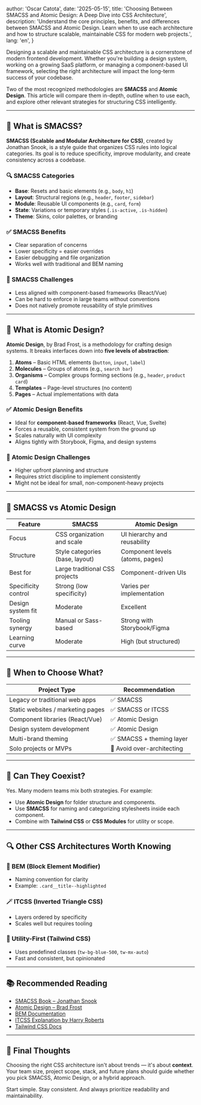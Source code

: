 
  author: 'Oscar Catota',
  date: '2025-05-15',
  title: 'Choosing Between SMACSS and Atomic Design: A Deep Dive into CSS Architecture',
  description:
    'Understand the core principles, benefits, and differences between SMACSS and Atomic Design. Learn when to use each architecture and how to structure scalable, maintainable CSS for modern web projects.',
  lang: 'en',
}


Designing a scalable and maintainable CSS architecture is a cornerstone of modern frontend development. Whether you're building a design system, working on a growing SaaS platform, or managing a component-based UI framework, selecting the right architecture will impact the long-term success of your codebase.

Two of the most recognized methodologies are **SMACSS** and **Atomic Design**. This article will compare them in-depth, outline when to use each, and explore other relevant strategies for structuring CSS intelligently.

---

## 🧠 What is SMACSS?

**SMACSS (Scalable and Modular Architecture for CSS)**, created by Jonathan Snook, is a style guide that organizes CSS rules into logical categories. Its goal is to reduce specificity, improve modularity, and create consistency across a codebase.

### 🔍 SMACSS Categories

- **Base**: Resets and basic elements (e.g., `body`, `h1`)
- **Layout**: Structural regions (e.g., `header`, `footer`, `sidebar`)
- **Module**: Reusable UI components (e.g., `card`, `form`)
- **State**: Variations or temporary styles (`.is-active`, `.is-hidden`)
- **Theme**: Skins, color palettes, or branding

### ✅ SMACSS Benefits

- Clear separation of concerns
- Lower specificity = easier overrides
- Easier debugging and file organization
- Works well with traditional and BEM naming

### 🚫 SMACSS Challenges

- Less aligned with component-based frameworks (React/Vue)
- Can be hard to enforce in large teams without conventions
- Does not natively promote reusability of style primitives

---

## 🧬 What is Atomic Design?

**Atomic Design**, by Brad Frost, is a methodology for crafting design systems. It breaks interfaces down into **five levels of abstraction**:

1. **Atoms** – Basic HTML elements (`button`, `input`, `label`)
2. **Molecules** – Groups of atoms (e.g., `search bar`)
3. **Organisms** – Complex groups forming sections (e.g., `header`, `product card`)
4. **Templates** – Page-level structures (no content)
5. **Pages** – Actual implementations with data

### ✅ Atomic Design Benefits

- Ideal for **component-based frameworks** (React, Vue, Svelte)
- Forces a reusable, consistent system from the ground up
- Scales naturally with UI complexity
- Aligns tightly with Storybook, Figma, and design systems

### 🚫 Atomic Design Challenges

- Higher upfront planning and structure
- Requires strict discipline to implement consistently
- Might not be ideal for small, non-component-heavy projects

---

## 🥊 SMACSS vs Atomic Design

| Feature              | SMACSS                          | Atomic Design                    |
|----------------------|----------------------------------|----------------------------------|
| Focus                | CSS organization and scale       | UI hierarchy and reusability     |
| Structure            | Style categories (base, layout)  | Component levels (atoms, pages)  |
| Best for             | Large traditional CSS projects   | Component-driven UIs             |
| Specificity control  | Strong (low specificity)         | Varies per implementation        |
| Design system fit    | Moderate                         | Excellent                        |
| Tooling synergy      | Manual or Sass-based             | Strong with Storybook/Figma      |
| Learning curve       | Moderate                         | High (but structured)            |

---

## 🧠 When to Choose What?

| Project Type                        | Recommendation             |
|------------------------------------|-----------------------------|
| Legacy or traditional web apps     | ✅ SMACSS                   |
| Static websites / marketing pages  | ✅ SMACSS or ITCSS          |
| Component libraries (React/Vue)    | ✅ Atomic Design            |
| Design system development          | ✅ Atomic Design            |
| Multi-brand theming                | ✅ SMACSS + theming layer   |
| Solo projects or MVPs              | 🚫 Avoid over-architecting  |

---

## 🔄 Can They Coexist?

Yes. Many modern teams mix both strategies. For example:

- Use **Atomic Design** for folder structure and components.
- Use **SMACSS** for naming and categorizing stylesheets inside each component.
- Combine with **Tailwind CSS** or **CSS Modules** for utility or scope.

---

## 🔍 Other CSS Architectures Worth Knowing

### 🧱 BEM (Block Element Modifier)
- Naming convention for clarity
- Example: `.card__title--highlighted`

### 🪄 ITCSS (Inverted Triangle CSS)
- Layers ordered by specificity
- Scales well but requires tooling

### 🔧 Utility-First (Tailwind CSS)
- Uses predefined classes (`tw-bg-blue-500`, `tw-mx-auto`)
- Fast and consistent, but opinionated

---

## 📚 Recommended Reading

- [SMACSS Book – Jonathan Snook](https://smacss.com/)
- [Atomic Design – Brad Frost](https://atomicdesign.bradfrost.com/)
- [BEM Documentation](http://getbem.com/introduction/)
- [ITCSS Explanation by Harry Roberts](https://www.creativebloq.com/advice/what-is-itcss-and-why-you-should-be-using-it)
- [Tailwind CSS Docs](https://tailwindcss.com/docs)

---

## 💬 Final Thoughts

Choosing the right CSS architecture isn't about trends — it's about **context**. Your team size, project scope, stack, and future plans should guide whether you pick SMACSS, Atomic Design, or a hybrid approach.

Start simple. Stay consistent. And always prioritize readability and maintainability.

